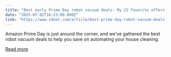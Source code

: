 ```yaml
---
title: "Best early Prime Day robot vacuum deals: My 22 favorite offers available now"
date: "2025-07-02T16:23:00.000Z"
link: "https://www.zdnet.com/article/best-prime-day-robot-vacuum-deals-2025/"
---
```


Amazon Prime Day is just around the corner, and we've gathered the best robot vacuum deals to help you save on automating your house cleaning.

[Read more](https://www.zdnet.com/article/best-prime-day-robot-vacuum-deals-2025/)
